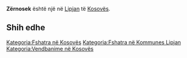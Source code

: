 {{Fshat në 
 | Emri                = Zërnosek
 | EmriAlt                = 
 | NAME_SHORT_FORM=      
 | NAME_GENERIC=      
 | NAME_SORT_NAME_RO=      ZERNOSEK
 | FULL_NAME_RO = Zërnosek
 | FULL_NAME_ND_RO=Zernosek
 | SORT_NAME_RG=ZERNOSEK
 | FULL_NAME_RG=Zërnosek
 | FULL_NAME_ND_RG=Zernosek
 | SRP_NAME_SHORT_FORM=      
 | SRP_NAME_GENERIC=      
 | SRP_NAME_SORT_NAME_RO=      
 | SRP_FULL_NAME_RO = 
 | SRP_FULL_NAME_ND_RO=
 | SRP_SORT_NAME_RG=
 | SRP_FULL_NAME_RG=
 | SRP_FULL_NAME_ND_RG=
 | Emri (Rasa dhanore) = 
 | Figura              = 
 | Shteti              = Kosovo
 | Komuna              = Lipjan
 | Kodi postar         = 
 | Sipërfaqja          = 

 | Popullsia           = 

 | Regj. i popullsisë  = 
 | Dend. e popullsisë  = 
 | Faqja zyrtare       = 
 <!--- Koordinatat ----> 
 | Gjerësia            = 43.168611
 | Gjatësia            = 20.825833
 | Lartësia            = 
}}
'''Zërnosek''' është një [[]] në [[Lipjan]] të [[Kosovës]].

<!-- == Gjeografia == -->
<!-- == Historia == -->
<!-- == Demografia == -->
== Shih edhe ==
{{Komuna Lipjan}}
{{Kosovo-Administrata-Cung}}

[[Kategoria:Fshatra në Kosovës]]
[[Kategoria:Fshatra në Kommunes Lipjan]]
[[Kategoria:Vendbanime në Kosovës]]